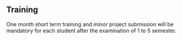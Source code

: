 ## Training

One month short term training and minor project submission will be mandatory for each student after the examination of 1 to 5 semester.


